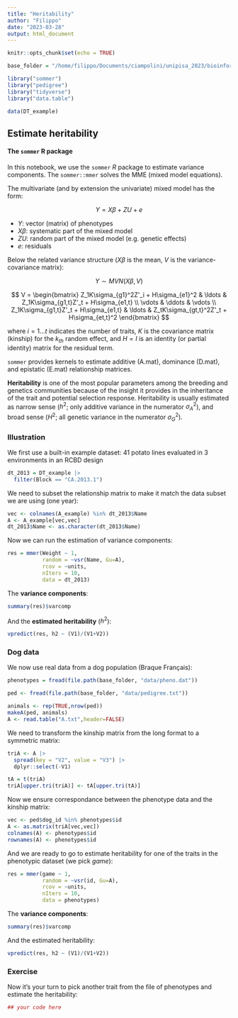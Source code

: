 ```yaml
---
title: "Heritability"
author: "Filippo"
date: "2023-03-28"
output: html_document
---
```


```r
knitr::opts_chunk$set(echo = TRUE)

base_folder = "/home/filippo/Documents/ciampolini/unipisa_2023/bioinformatics_and_biostatistics_training/introduction_to_animal_breeding"

library("sommer")
library("pedigree")
library("tidyverse")
library("data.table")

data(DT_example)
```

## Estimate heritability

#### The `sommer` R package

In this notebook, we use the `sommer` *R* package to estimate variance components. The `sommer::mmer` solves the MME (mixed model equations).

The multivariate (and by extension the univariate) mixed model has the form:

$$
Y = X\beta + ZU + e
$$

-   $Y$: vector (matrix) of phenotypes
-   $X\beta$: systematic part of the mixed model
-   $ZU$: random part of the mixed model (e.g. genetic effects)
-   $e$: residuals

Below the related variance structure ($X\beta$ is the mean, $V$ is the variance-covariance matrix):

$$
Y \sim MVN(X\beta, V)
$$

$$
V = 
\begin{bmatrix}
Z_1K\sigma_{g1}^2Z'_i + H\sigma_{e1}^2 & \ldots & Z_1K\sigma_{g1,t}Z'_t + H\sigma_{e1,t} \\
\vdots & \ddots & \vdots \\
Z_1K\sigma_{g1,t}Z'_t + H\sigma_{e1,t} & \ldots & Z_tK\sigma_{gt,t}^2Z'_t + H\sigma_{et,t}^2
\end{bmatrix}
$$

where $i = 1 \ldots t$ indicates the number of traits, $K$ is the covariance matrix (kinship) for the $k_{th}$ random effect, and $H=I$ is an identity (or partial identity) matrix for the residual term.

`sommer` provides kernels to estimate additive (A.mat), dominance (D.mat), and epistatic (E.mat) relationship matrices.

**Heritability** is one of the most popular parameters among the breeding and genetics communities because of the insight it provides in the inheritance of the trait and potential selection response.
Heritability is usually estimated as narrow sense ($h^2$; only additive variance in the numerator $σ^2_A$), and broad sense ($H^2$; all genetic variance in the numerator $σ^2_G$).

### Illustration

We first use a built-in example dataset: 41 potato lines evaluated in 3 environments in an RCBD design

```r
dt_2013 = DT_example |>
  filter(Block == "CA.2013.1")
```

We need to subset the relationship matrix to make it match the data subset we are using (one year):

```r
vec <- colnames(A_example) %in% dt_2013$Name
A <- A_example[vec,vec]
dt_2013$Name <- as.character(dt_2013$Name)
```

Now we can run the estimation of variance components:

```r
res = mmer(Weight ~ 1,
           random = ~vsr(Name, Gu=A),
           rcov = ~units,
           nIters = 10,
           data = dt_2013)
```

The **variance components**:

```r
summary(res)$varcomp
```

And the **estimated heritability** ($h^2$):

```r
vpredict(res, h2 ~ (V1)/(V1+V2))
```

### Dog data

We now use real data from a dog population (Braque Français):

```r
phenotypes = fread(file.path(base_folder, "data/pheno.dat"))
```

```r
ped <- fread(file.path(base_folder, "data/pedigree.txt"))

animals <- rep(TRUE,nrow(ped))
makeA(ped, animals)
A <- read.table("A.txt",header=FALSE)
```

We need to transform the kinship matrix from the long format to a symmetric matrix:

```r
triA <- A |>
  spread(key = "V2", value = "V3") |>
  dplyr::select(-V1)

tA = t(triA)
triA[upper.tri(triA)] <- tA[upper.tri(tA)]
```

Now we ensure correspondance between the phenotype data and the kinship matrix:

```r
vec <- ped$dog_id %in% phenotypes$id
A <- as.matrix(triA[vec,vec])
colnames(A) <- phenotypes$id
rownames(A) <- phenotypes$id
```

And we are ready to go to estimate heritability for one of the traits in the phenotypic dataset (we pick *game*):

```r
res = mmer(game ~ 1,
           random = ~vsr(id, Gu=A),
           rcov = ~units,
           nIters = 10,
           data = phenotypes)
```

The **variance components**:

```r
summary(res)$varcomp
```

And the estimated heritability:

```r
vpredict(res, h2 ~ (V1)/(V1+V2))
```

### Exercise

Now it's your turn to pick another trait from the file of phenotypes and estimate the heritability:

```r
## your code here
```

